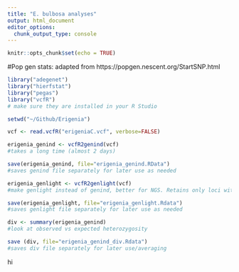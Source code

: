 ```yaml
---
title: "E. bulbosa analyses"
output: html_document
editor_options: 
  chunk_output_type: console
---
```


```r
knitr::opts_chunk$set(echo = TRUE)
```

#Pop gen stats: adapted from https://popgen.nescent.org/StartSNP.html

```r
library("adegenet")
library("hierfstat")
library("pegas")
library("vcfR")
# make sure they are installed in your R Studio
```

```r
setwd("~/Github/Erigenia")
```

```r
vcf <- read.vcfR("erigeniaC.vcf", verbose=FALSE)
```

```r
erigenia_genind <- vcfR2genind(vcf)
#takes a long time (almost 2 days)
```

```r
save(erigenia_genind, file="erigenia_genind.RData")
#saves genind file separately for later use as needed
```

```r
erigenia_genlight <- vcfR2genlight(vcf)
#make genlight instead of genind, better for NGS. Retains only loci with 2 (or fewer) alleles/locus
```

```r
save(erigenia_genlight, file="erigenia_genlight.Rdata")
#saves genlight file separately for later use as needed
```

```r
div <- summary(erigenia_genind)
#look at observed vs expected heterozygosity
```

```r
save (div, file="erigenia_genind_div.Rdata")
#saves div file separately for later use/averaging
```
hi

